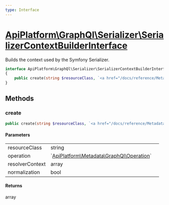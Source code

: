 ```yaml
---
type: Interface
---
```


# [ApiPlatform\GraphQl\Serializer\SerializerContextBuilderInterface](/docs/reference/GraphQl/Serializer/SerializerContextBuilderInterface)

Builds the context used by the Symfony Serializer.


```php
interface ApiPlatform\GraphQl\Serializer\SerializerContextBuilderInterface
{
    public create(string $resourceClass, `<a href="/docs/reference/Metadata/GraphQl/Operation">ApiPlatform\Metadata\GraphQl\Operation</a>` $operation, array $resolverContext, bool $normalization): array
}
```
## Methods

### create



```php
public create(string $resourceClass, `<a href="/docs/reference/Metadata/GraphQl/Operation">ApiPlatform\Metadata\GraphQl\Operation</a>` $operation, array $resolverContext, bool $normalization): array
```

#### Parameters

<table><tbody>
<tr><td>resourceClass</td><td>string</td><td></td></tr><tr><td>operation</td><td>`<a href="/docs/reference/Metadata/GraphQl/Operation">ApiPlatform\Metadata\GraphQl\Operation</a>`</td><td></td></tr><tr><td>resolverContext</td><td>array</td><td></td></tr><tr><td>normalization</td><td>bool</td><td></td></tr>
</tbody>
</table>

#### Returns

array
